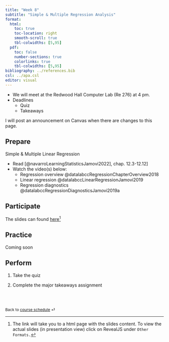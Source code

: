 ```yaml
---
title: "Week 8"
subtitle: "Simple & Multiple Regression Analysis"
format: 
  html:
    toc: true
    toc-location: right
    smooth-scroll: true
    tbl-colwidths: [5,95]
  pdf:
    toc: false
    number-sections: true
    colorlinks: true
    tbl-colwidths: [5,95]
bibliography: ../references.bib
csl: ../apa.csl
editor: visual
---
```


::: callout-important
-   We will meet at the Redwood Hall Computer Lab (Re 276) at 4 pm.
-   Deadlines
    -   Quiz
    -   Takeaways
:::

::: callout-note
I will post an announcement on Canvas when there are changes to this page.
:::

## Prepare

Simple & Multiple Linear Regression

-   Read [@navarroLearningStatisticsJamovi2022], chap. 12.3-12.12\]
-   Watch the video(s) below:
    -   Regression overview @datalabccRegressionChapterOverview2018
    -   Linear regression @datalabccLinearRegressionJamovi2019
    -   Regression diagnostics @datalabccRegressionDiagnosticsJamovi2019a

## Participate

The slides can found [here](/slides/lec-8.html)[^1]

[^1]: The link will take you to a html page with the slides content. To view the actual slides (in presentation view) click on RevealJS under `Other Formats.`

## Practice

Coming soon

## Perform

1.  Take the quiz

2.  Complete the major takeaways assignment

<br><br>

::: {style="font-size: 0.875em;"}
Back to [course schedule](/ "Course schedule") ⏎
:::
